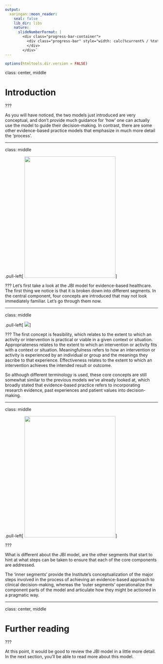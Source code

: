```yaml
---
output:
  xaringan::moon_reader:
    seal: false
    lib_dir: libs
    nature:
      slideNumberFormat: |
        <div class="progress-bar-container">
          <div class="progress-bar" style="width: calc(%current% / %total% * 100%);">
          </div>
        </div>`
---
```


```r
options(htmltools.dir.version = FALSE)
```


class: center, middle

# Introduction

???

As you will have noticed, the two models just introduced are very conceptual, and don't provide much guidance for 'how' one can actually use the model to guide their decision-making. In contrast, there are some other evidence-based practice models that emphasize in much more detail the 'process'.

---

class: middle

.pull-left[
<img src="https://aconway.dev/images/JBI.png" height="400px" width="300px">
]

???
Let's first take a look at the JBI model for evidence-based healthcare. The first thing we notice is that it is broken down into different segments. In the central component, four concepts are introduced that may not look immediately familiar. Let's go through them now. 

---


class: middle

.pull-left[
<img src="https://aconway.dev/images/jbiInner.png"  >
]

???
The first concept is feasibility, which  relates to the extent to which an activity or intervention is practical or viable in a given context or situation.
Appropriateness relates to the extent to which an intervention or activity fits with a context or situation.
Meaningfulness refers to how an intervention or activity is experienced by an individual or group and the meanings they ascribe to that experience.
Effectiveness relates to the extent to which an intervention achieves the intended result or outcome. 

So although different terminology is used, these core concepts are still somewhat similar to the previous models we've already looked at, which broadly stated that evidence-based practice refers to incorporating research evidence, past experiences and patient values into decision-making. 


---

class: middle

.pull-left[
<img src="https://aconway.dev/images/JBI.png" height="400px" width="300px">
]

???

What is different about the JBI model, are the other segments that start to hint at what steps can be taken to ensure that each of the core components are addressed. 

The ‘inner segments’ provide the Institute’s conceptualization of the major steps involved in the process of achieving an evidence-based approach to clinical decision-making, whereas the ‘outer segments’ operationalize the component parts of the model and articulate how they might be actioned in a pragmatic way.

---

class: center, middle

# Further reading

???

At this point, it would be good to review the JBI model in a little more detail. In the next section, you'll be able to read more about this model.

